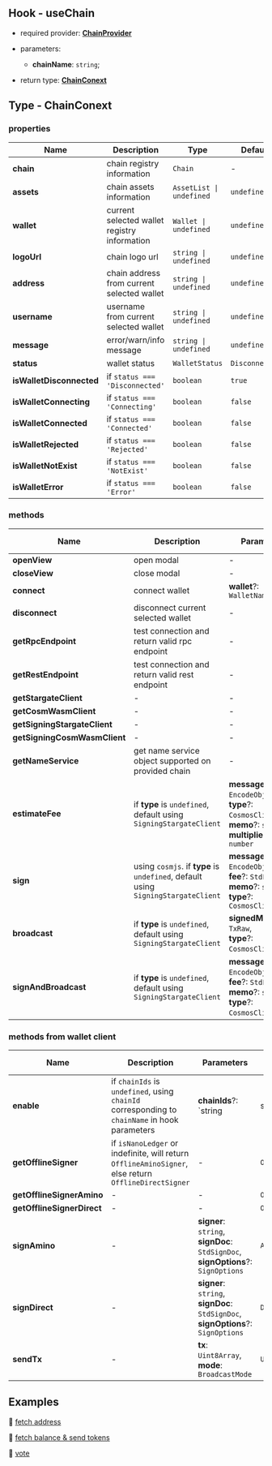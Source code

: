 ## Hook - useChain

- required provider: [**ChainProvider**](https://docs.cosmoskit.com/chain-provider)

- parameters:
    - **chainName**: `string`;

- return type: [**ChainConext**](#type-chainconext)

## Type - ChainConext

### properties

| Name      | Description | Type | Default |
| ----------- | ----------- | -- | -- |
| **chain**      | chain registry information       | `Chain` | - |
| **assets**   | chain assets information       | `AssetList \| undefined` | `undefined` |
| **wallet**   | current selected wallet registry information       | `Wallet \| undefined` | `undefined` |
| **logoUrl**   | chain logo url       | `string \| undefined` | `undefined` |
| **address**   | chain address from current selected wallet       | `string \| undefined` | `undefined` |
| **username**   | username from current selected wallet       | `string \| undefined` | `undefined` |
| **message**   | error/warn/info message       | `string \| undefined` | `undefined` |
| **status**   | wallet status      | `WalletStatus` | `Disconnected` |
| **isWalletDisconnected**   |  if `status === 'Disconnected'`   | `boolean` | `true` |
| **isWalletConnecting**   |  if `status === 'Connecting'`   | `boolean` | `false` |
| **isWalletConnected**   |  if `status === 'Connected'`   | `boolean` | `false` |
| **isWalletRejected**   |  if `status === 'Rejected'`   | `boolean` | `false` |
| **isWalletNotExist**   |  if `status === 'NotExist'`   | `boolean` | `false` |
| **isWalletError**   |  if `status === 'Error'`   | `boolean` | `false` |

### methods

| Name      | Description | Parameters | Return Type | Is Async |
| ----------- | ----------- | -- | -- | -- |
| **openView**      | open modal       | - | `void` | N |
| **closeView**      | close modal       | - | `void` | N |
| **connect**      | connect wallet       | **wallet**?: `WalletName` | `void` | Y |
| **disconnect**      | disconnect current selected wallet       | - | `void` | Y |
| **getRpcEndpoint** | test connection and return valid rpc endpoint    | - | `string` | Y |
| **getRestEndpoint**  | test connection and return valid rest endpoint    | - | `string` | Y |
| **getStargateClient**  | - | - | `StargateClient` | Y |
| **getCosmWasmClient**  | - | - | `CosmWasmClient` | Y |
| **getSigningStargateClient**  | - | - | `SigningStargateClient` | Y |
| **getSigningCosmWasmClient**  | - | - | `SigningCosmWasmClient` | Y |
| **getNameService**  | get name service object supported on provided chain  | - | `NameService` | Y |
| **estimateFee**  | if **type** is `undefined`, default using `SigningStargateClient` |     **messages**: `EncodeObject[]`,<br />**type**?: `CosmosClientType`,<br />**memo**?: `string`,<br />**multiplier**?: `number` | `StdFee` | Y |
| **sign**  | using `cosmjs`. if **type** is `undefined`, default using `SigningStargateClient` |     **messages**: `EncodeObject[]`,<br />**fee**?: `StdFee`,<br />**memo**?: `string`,<br />**type**?: `CosmosClientType` | `TxRaw` | Y |
| **broadcast**  | if **type** is `undefined`, default using `SigningStargateClient` |     **signedMessages**: `TxRaw`,<br />**type**?: `CosmosClientType`, | `DeliverTxResponse` | Y |
| **signAndBroadcast**  | if **type** is `undefined`, default using `SigningStargateClient` |     **messages**: `EncodeObject[]`,<br />**fee**?: `StdFee`,<br />**memo**?: `string`,<br />**type**?: `CosmosClientType`, | `DeliverTxResponse` | Y |


### methods from wallet client

| Name      | Description | Parameters | Return Type | Is Async |
| ----------- | ----------- | -- | -- | -- |
| **enable**  | if `chainIds` is `undefined`, using `chainId` corresponding to `chainName` in hook parameters |   **chainIds**?: `string | string[]` | `void` | Y |
| **getOfflineSigner**  | if `isNanoLedger` or indefinite, will return `OfflineAminoSigner`, else return `OfflineDirectSigner` | - | `OfflineSigner` | Y |
| **getOfflineSignerAmino**  | - | - | `OfflineAminoSigner` | N |
| **getOfflineSignerDirect**  | - | - | `OfflineDirectSigner` | N |
| **signAmino**  | - |   **signer**: `string`,<br />**signDoc**: `StdSignDoc`,<br />**signOptions**?: `SignOptions` | `AminoSignResponse` | Y |
| **signDirect**  | - |   **signer**: `string`,<br />**signDoc**: `StdSignDoc`,<br />**signOptions**?: `SignOptions` | `DirectSignResponse` | Y |
| **sendTx**  | - |  **tx**: `Uint8Array`,<br />**mode**: `BroadcastMode` | `Uint8Array` | Y |


## Examples

🚀 [fetch address](https://github.com/cosmology-tech/cosmos-kit/blob/main/packages/example/pages/chains/index.tsx)

🚀 [fetch balance & send tokens](https://github.com/cosmology-tech/cosmos-kit/blob/main/packages/example/pages/chains/tx.tsx)

🚀 [vote](https://github.com/cosmology-tech/cosmos-kit/blob/main/packages/example/pages/chains/gov.tsx)